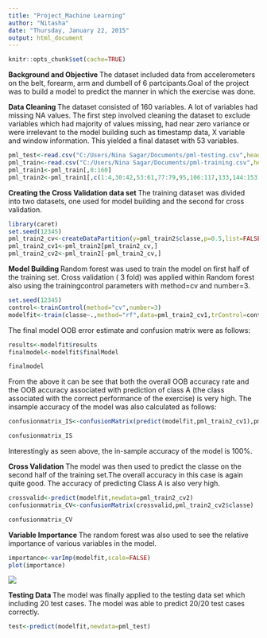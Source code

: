 ```yaml
---
title: "Project_Machine Learning"
author: "Nitasha"
date: "Thursday, January 22, 2015"
output: html_document
---
```

```r
knitr::opts_chunk$set(cache=TRUE)
```

<b> Background and Objective </b>
The dataset included data from accelerometers on the belt, forearm, arm and dumbell of 6 partcipants.Goal of the project was to build a model to predict the manner in which the exercise was done.

<b> Data Cleaning </b>
The dataset consisted of 160 variables. A lot of variables had missing NA values. The first step involved cleaning the dataset to exclude variables which had majority of values missing, had near zero variance or were irrelevant to the model building such as timestamp data, X variable and window information. This yielded a final dataset with 53 variables.  

```r
pml_test<-read.csv("C:/Users/Nina Sagar/Documents/pml-testing.csv",header=TRUE,na.strings=c("NA","#DIV/0!"))
pml_train<-read.csv("C:/Users/Nina Sagar/Documents/pml-training.csv",header=TRUE,na.strings=c("NA","#DIV/0!"))
pml_train1<-pml_train[,8:160]
pml_train2<-pml_train1[,c(1:4,30:42,53:61,77:79,95,106:117,133,144:153)]

```

<b> Creating the Cross Validation data set </b>
The training dataset was divided into two datasets, one used for model building and the second for cross validation.

```r
library(caret)
set.seed(12345)
pml_train2_cv<-createDataPartition(y=pml_train2$classe,p=0.5,list=FALSE)
pml_train2_cv1<-pml_train2[pml_train2_cv,]
pml_train2_cv2<-pml_train2[-pml_train2_cv,]

```

<b> Model Building </b>
Random forest was used to train the model on first half of the training set.
Cross validation ( 3 fold) was applied within Random forest also using the trainingcontrol parameters with method=cv and number=3.

```r
set.seed(12345)
control<-trainControl(method="cv",number=3)
modelfit<-train(classe~.,method="rf",data=pml_train2_cv1,trControl=control)

```
The final model OOB error estimate and confusion matrix were as follows:


```r
results<-modelfit$results
finalmodel<-modelfit$finalModel


```

```r
finalmodel

```

From the above it can be see that both the overall OOB accuracy rate and the OOB accuracy associated with prediction of class A (the class associated with the correct performance of the exercise) is very high.
The insample accuracy of the model was also calculated as follows:
```r
confusionmatrix_IS<-confusionMatrix(predict(modelfit,pml_train2_cv1),pml_train2_cv1$classe)

```

```r
confusionmatrix_IS

```


Interestingly as seen above, the in-sample accuracy of the model is 100%.

<b> Cross Validation </b>
The model was then used to predict the classe on the second half of the training set.The overall accuracy in this case is again quite good. The accuracy of predicting Class A is also very high.

```r
crossvalid<-predict(modelfit,newdata=pml_train2_cv2)
confusionmatrix_CV<-confusionMatrix(crossvalid,pml_train2_cv2$classe)

```

```r
confusionmatrix_CV
```

<b> Variable Importance </b>
The random forest was also used to see the relative importance of various variables in the model.

```r
importance<-varImp(modelfit,scale=FALSE)
plot(importance)
```

<img src="C:/Users/Nina Sagar/Documents/Nitasha/Trainings/machine learning/project/Rplot.png">

<b> Testing Data </b>
The model was finally applied to the testing data set which including 20 test cases. The model was able to predict 20/20 test cases correctly. 

```r
test<-predict(modelfit,newdata=pml_test)
```


